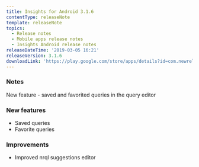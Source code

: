 ```yaml
---
title: Insights for Android 3.1.6
contentType: releaseNote
template: releaseNote
topics:
  - Release notes
  - Mobile apps release notes
  - Insights Android release notes
releaseDateTime: '2019-03-05 16:21'
releaseVersion: 3.1.6
downloadLink: 'https://play.google.com/store/apps/details?id=com.newrelic.insights'
---
```


### Notes

New feature - saved and favorited queries in the query editor

### New features

* Saved queries
* Favorite queries

### Improvements

* Improved nrql suggestions editor
